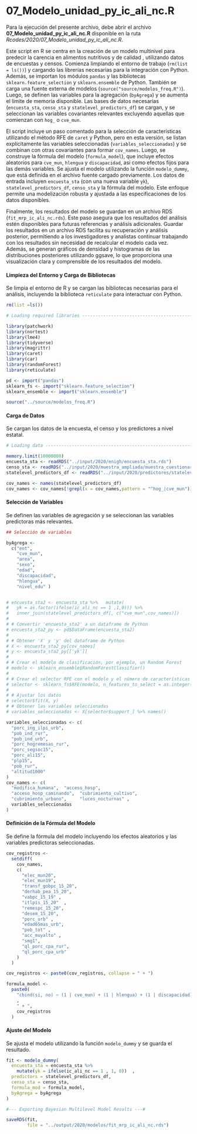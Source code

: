 # 07_Modelo_unidad_py_ic_ali_nc.R

Para la ejecución del presente archivo, debe abrir el archivo **07_Modelo_unidad_py_ic_ali_nc.R** disponible en la ruta *Rcodes/2020/07_Modelo_unidad_py_ic_ali_nc.R*.

Este script en R se centra en la creación de un modelo  multinivel para predecir la carencia en  alimentos nutritivos y de calidad , utilizando datos de encuestas y censos. Comienza limpiando el entorno de trabajo (`rm(list = ls())`) y cargando las librerías necesarias  para la integración con Python. Además, se importan los módulos `pandas` y las bibliotecas `sklearn.feature_selection` y `sklearn.ensemble` de Python. También se carga una fuente externa de modelos (`source("source/modelos_freq.R")`). Luego, se definen las variables para la agregación (`byAgrega`) y se aumenta el límite de memoria disponible. Las bases de datos necesarias (`encuesta_sta`, `censo_sta` y `statelevel_predictors_df`) se cargan, y se seleccionan las variables covariantes relevantes excluyendo aquellas que comienzan con `hog_` o `cve_mun`.

El script incluye un paso comentado para la selección de características utilizando el método RFE de `caret` y Python, pero en esta versión, se listan explícitamente las variables seleccionadas (`variables_seleccionadas`) y se combinan con otras covariantes para formar `cov_names`. Luego, se construye la fórmula del modelo (`formula_model`), que incluye efectos aleatorios para `cve_mun`, `hlengua` y `discapacidad`, así como efectos fijos para las demás variables. Se ajusta el modelo utilizando la función `modelo_dummy`, que está definida en el archivo fuente cargado previamente. Los datos de entrada incluyen `encuesta_sta` (con una nueva variable `yk`), `statelevel_predictors_df`, `censo_sta` y la fórmula del modelo. Este enfoque permite una modelización robusta y ajustada a las especificaciones de los datos disponibles.

Finalmente, los resultados del modelo se guardan en un archivo RDS (`fit_mrp_ic_ali_nc.rds`). Este paso asegura que los resultados del análisis estén disponibles para futuras referencias y análisis adicionales. Guardar los resultados en un archivo RDS facilita su recuperación y análisis posterior, permitiendo a los investigadores y analistas continuar trabajando con los resultados sin necesidad de recalcular el modelo cada vez. Además, se generan gráficos de densidad y histogramas de las distribuciones posteriores utilizando ggsave, lo que proporciona una visualización clara y comprensible de los resultados del modelo.


#### Limpieza del Entorno y Carga de Bibliotecas{-}

Se limpia el entorno de R y se cargan las bibliotecas necesarias para el análisis, incluyendo la biblioteca `reticulate` para interactuar con Python.

```r
rm(list =ls())

# Loading required libraries ----------------------------------------------

library(patchwork)
library(nortest)
library(lme4)
library(tidyverse)
library(magrittr)
library(caret)
library(car)
library(randomForest)
library(reticulate)

pd <- import("pandas")
sklearn_fs <- import("sklearn.feature_selection")
sklearn_ensemble <- import("sklearn.ensemble")

source("../source/modelos_freq.R")
```

#### Carga de Datos {-}

Se cargan los datos de la encuesta, el censo y los predictores a nivel estatal.

```r
# Loading data ------------------------------------------------------------

memory.limit(10000000)
encuesta_sta <- readRDS("../input/2020/enigh/encuesta_sta.rds")
censo_sta <- readRDS("../input/2020/muestra_ampliada/muestra_cuestionario_ampliado.rds")
statelevel_predictors_df <- readRDS("../input/2020/predictores/statelevel_predictors_df.rds")

cov_names <- names(statelevel_predictors_df)
cov_names <- cov_names[!grepl(x = cov_names,pattern = "^hog_|cve_mun")]
```

#### Selección de Variables {-}

Se definen las variables de agregación y se seleccionan las variables predictoras más relevantes.

```r
## Selección de variables

byAgrega <-
  c("ent",
    "cve_mun",
    "area",
    "sexo",
    "edad",
    "discapacidad",
    "hlengua",
    "nivel_edu" )


# encuesta_sta2 <- encuesta_sta %>%   mutate(
#   yk = as.factor(ifelse(ic_ali_nc == 1 ,1,0))) %>%
#   inner_join(statelevel_predictors_df[, c("cve_mun",cov_names)])
# 
# # Convertir 'encuesta_sta2' a un dataframe de Python
# encuesta_sta2_py <- pd$DataFrame(encuesta_sta2)
# 
# # Obtener 'X' y 'y' del dataframe de Python
# X <- encuesta_sta2_py[cov_names]
# y <- encuesta_sta2_py[['yk']]
# 
# # Crear el modelo de clasificación, por ejemplo, un Random Forest
# modelo <- sklearn_ensemble$RandomForestClassifier()
# 
# # Crear el selector RFE con el modelo y el número de características a seleccionar
# selector <- sklearn_fs$RFE(modelo, n_features_to_select = as.integer(10))
# 
# # Ajustar los datos
# selector$fit(X, y)
# # Obtener las variables seleccionadas
# variables_seleccionadas <- X[selector$support_] %>% names()

variables_seleccionadas <- c(
  "porc_ing_ilpi_urb",
  "pob_ind_rur",
  "pob_ind_urb",
  "porc_hogremesas_rur",
  "porc_segsoc15",
  "porc_ali15",
  "plp15",
  "pob_rur",
  "altitud1000"
)
cov_names <- c(
  "modifica_humana",  "acceso_hosp",           
  "acceso_hosp_caminando",  "cubrimiento_cultivo",   
  "cubrimiento_urbano",     "luces_nocturnas" ,
  variables_seleccionadas
)
```

#### Definición de la Fórmula del Modelo {-}

Se define la fórmula del modelo incluyendo los efectos aleatorios y las variables predictoras seleccionadas.

```r
cov_registros <-
  setdiff(
    cov_names,
    c(
      "elec_mun20",
      "elec_mun19",
      "transf_gobpc_15_20",
      "derhab_pea_15_20",
      "vabpc_15_19" ,
      "itlpis_15_20"  ,
      "remespc_15_20",
      "desem_15_20",
      "porc_urb" ,  
      "edad65mas_urb", 
      "pob_tot" ,
      "acc_muyalto" ,
      "smg1",
      "ql_porc_cpa_rur",
      "ql_porc_cpa_urb"
    )
  )

cov_registros <- paste0(cov_registros, collapse = " + ")

formula_model <-
  paste0(
    "cbind(si, no) ~ (1 | cve_mun) + (1 | hlengua) + (1 | discapacidad) +  nivel_edu + edad  + ent + area + sexo "
    ,
    " + ",
    cov_registros
  )
```

#### Ajuste del Modelo {-}

Se ajusta el modelo utilizando la función `modelo_dummy` y se guarda el resultado.

```r
fit <- modelo_dummy(
  encuesta_sta = encuesta_sta %>%  
    mutate(yk = ifelse(ic_ali_nc == 1 , 1, 0))  ,
  predictors = statelevel_predictors_df,
  censo_sta = censo_sta,
  formula_mod = formula_model,
  byAgrega = byAgrega
)

#--- Exporting Bayesian Multilevel Model Results ---#

saveRDS(fit, 
        file = "../output/2020/modelos/fit_mrp_ic_ali_nc.rds")
```

